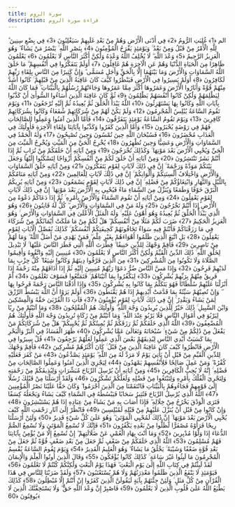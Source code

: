 ```yaml
---
title: سورة الروم
description: قراءة سورة الروم
---
```


الم ﴿1﴾ غُلِبَتِ الرُّومُ ﴿2﴾ فِي أَدْنَى الْأَرْضِ وَهُمْ مِنْ بَعْدِ غَلَبِهِمْ سَيَغْلِبُونَ ﴿3﴾ فِي بِضْعِ سِنِينَ ۗ لِلَّهِ الْأَمْرُ مِنْ قَبْلُ وَمِنْ بَعْدُ ۚ وَيَوْمَئِذٍ يَفْرَحُ الْمُؤْمِنُونَ ﴿4﴾ بِنَصْرِ اللَّهِ ۚ يَنْصُرُ مَنْ يَشَاءُ ۖ وَهُوَ الْعَزِيزُ الرَّحِيمُ ﴿5﴾ وَعْدَ اللَّهِ ۖ لَا يُخْلِفُ اللَّهُ وَعْدَهُ وَلَٰكِنَّ أَكْثَرَ النَّاسِ لَا يَعْلَمُونَ ﴿6﴾ يَعْلَمُونَ ظَاهِرًا مِنَ الْحَيَاةِ الدُّنْيَا وَهُمْ عَنِ الْآخِرَةِ هُمْ غَافِلُونَ ﴿7﴾ أَوَلَمْ يَتَفَكَّرُوا فِي أَنْفُسِهِمْ ۗ مَا خَلَقَ اللَّهُ السَّمَاوَاتِ وَالْأَرْضَ وَمَا بَيْنَهُمَا إِلَّا بِالْحَقِّ وَأَجَلٍ مُسَمًّى ۗ وَإِنَّ كَثِيرًا مِنَ النَّاسِ بِلِقَاءِ رَبِّهِمْ لَكَافِرُونَ ﴿8﴾ أَوَلَمْ يَسِيرُوا فِي الْأَرْضِ فَيَنْظُرُوا كَيْفَ كَانَ عَاقِبَةُ الَّذِينَ مِنْ قَبْلِهِمْ ۚ كَانُوا أَشَدَّ مِنْهُمْ قُوَّةً وَأَثَارُوا الْأَرْضَ وَعَمَرُوهَا أَكْثَرَ مِمَّا عَمَرُوهَا وَجَاءَتْهُمْ رُسُلُهُمْ بِالْبَيِّنَاتِ ۖ فَمَا كَانَ اللَّهُ لِيَظْلِمَهُمْ وَلَٰكِنْ كَانُوا أَنْفُسَهُمْ يَظْلِمُونَ ﴿9﴾ ثُمَّ كَانَ عَاقِبَةَ الَّذِينَ أَسَاءُوا السُّوأَىٰ أَنْ كَذَّبُوا بِآيَاتِ اللَّهِ وَكَانُوا بِهَا يَسْتَهْزِئُونَ ﴿10﴾ اللَّهُ يَبْدَأُ الْخَلْقَ ثُمَّ يُعِيدُهُ ثُمَّ إِلَيْهِ تُرْجَعُونَ ﴿11﴾ وَيَوْمَ تَقُومُ السَّاعَةُ يُبْلِسُ الْمُجْرِمُونَ ﴿12﴾ وَلَمْ يَكُنْ لَهُمْ مِنْ شُرَكَائِهِمْ شُفَعَاءُ وَكَانُوا بِشُرَكَائِهِمْ كَافِرِينَ ﴿13﴾ وَيَوْمَ تَقُومُ السَّاعَةُ يَوْمَئِذٍ يَتَفَرَّقُونَ ﴿14﴾ فَأَمَّا الَّذِينَ آمَنُوا وَعَمِلُوا الصَّالِحَاتِ فَهُمْ فِي رَوْضَةٍ يُحْبَرُونَ ﴿15﴾ وَأَمَّا الَّذِينَ كَفَرُوا وَكَذَّبُوا بِآيَاتِنَا وَلِقَاءِ الْآخِرَةِ فَأُولَٰئِكَ فِي الْعَذَابِ مُحْضَرُونَ ﴿16﴾ فَسُبْحَانَ اللَّهِ حِينَ تُمْسُونَ وَحِينَ تُصْبِحُونَ ﴿17﴾ وَلَهُ الْحَمْدُ فِي السَّمَاوَاتِ وَالْأَرْضِ وَعَشِيًّا وَحِينَ تُظْهِرُونَ ﴿18﴾ يُخْرِجُ الْحَيَّ مِنَ الْمَيِّتِ وَيُخْرِجُ الْمَيِّتَ مِنَ الْحَيِّ وَيُحْيِي الْأَرْضَ بَعْدَ مَوْتِهَا ۚ وَكَذَٰلِكَ تُخْرَجُونَ ﴿19﴾ وَمِنْ آيَاتِهِ أَنْ خَلَقَكُمْ مِنْ تُرَابٍ ثُمَّ إِذَا أَنْتُمْ بَشَرٌ تَنْتَشِرُونَ ﴿20﴾ وَمِنْ آيَاتِهِ أَنْ خَلَقَ لَكُمْ مِنْ أَنْفُسِكُمْ أَزْوَاجًا لِتَسْكُنُوا إِلَيْهَا وَجَعَلَ بَيْنَكُمْ مَوَدَّةً وَرَحْمَةً ۚ إِنَّ فِي ذَٰلِكَ لَآيَاتٍ لِقَوْمٍ يَتَفَكَّرُونَ ﴿21﴾ وَمِنْ آيَاتِهِ خَلْقُ السَّمَاوَاتِ وَالْأَرْضِ وَاخْتِلَافُ أَلْسِنَتِكُمْ وَأَلْوَانِكُمْ ۚ إِنَّ فِي ذَٰلِكَ لَآيَاتٍ لِلْعَالِمِينَ ﴿22﴾ وَمِنْ آيَاتِهِ مَنَامُكُمْ بِاللَّيْلِ وَالنَّهَارِ وَابْتِغَاؤُكُمْ مِنْ فَضْلِهِ ۚ إِنَّ فِي ذَٰلِكَ لَآيَاتٍ لِقَوْمٍ يَسْمَعُونَ ﴿23﴾ وَمِنْ آيَاتِهِ يُرِيكُمُ الْبَرْقَ خَوْفًا وَطَمَعًا وَيُنَزِّلُ مِنَ السَّمَاءِ مَاءً فَيُحْيِي بِهِ الْأَرْضَ بَعْدَ مَوْتِهَا ۚ إِنَّ فِي ذَٰلِكَ لَآيَاتٍ لِقَوْمٍ يَعْقِلُونَ ﴿24﴾ وَمِنْ آيَاتِهِ أَنْ تَقُومَ السَّمَاءُ وَالْأَرْضُ بِأَمْرِهِ ۚ ثُمَّ إِذَا دَعَاكُمْ دَعْوَةً مِنَ الْأَرْضِ إِذَا أَنْتُمْ تَخْرُجُونَ ﴿25﴾ وَلَهُ مَنْ فِي السَّمَاوَاتِ وَالْأَرْضِ ۖ كُلٌّ لَهُ قَانِتُونَ ﴿26﴾ وَهُوَ الَّذِي يَبْدَأُ الْخَلْقَ ثُمَّ يُعِيدُهُ وَهُوَ أَهْوَنُ عَلَيْهِ ۚ وَلَهُ الْمَثَلُ الْأَعْلَىٰ فِي السَّمَاوَاتِ وَالْأَرْضِ ۚ وَهُوَ الْعَزِيزُ الْحَكِيمُ ﴿27﴾ ضَرَبَ لَكُمْ مَثَلًا مِنْ أَنْفُسِكُمْ ۖ هَلْ لَكُمْ مِنْ مَا مَلَكَتْ أَيْمَانُكُمْ مِنْ شُرَكَاءَ فِي مَا رَزَقْنَاكُمْ فَأَنْتُمْ فِيهِ سَوَاءٌ تَخَافُونَهُمْ كَخِيفَتِكُمْ أَنْفُسَكُمْ ۚ كَذَٰلِكَ نُفَصِّلُ الْآيَاتِ لِقَوْمٍ يَعْقِلُونَ ﴿28﴾ بَلِ اتَّبَعَ الَّذِينَ ظَلَمُوا أَهْوَاءَهُمْ بِغَيْرِ عِلْمٍ ۖ فَمَنْ يَهْدِي مَنْ أَضَلَّ اللَّهُ ۖ وَمَا لَهُمْ مِنْ نَاصِرِينَ ﴿29﴾ فَأَقِمْ وَجْهَكَ لِلدِّينِ حَنِيفًا ۚ فِطْرَتَ اللَّهِ الَّتِي فَطَرَ النَّاسَ عَلَيْهَا ۚ لَا تَبْدِيلَ لِخَلْقِ اللَّهِ ۚ ذَٰلِكَ الدِّينُ الْقَيِّمُ وَلَٰكِنَّ أَكْثَرَ النَّاسِ لَا يَعْلَمُونَ ﴿30﴾ مُنِيبِينَ إِلَيْهِ وَاتَّقُوهُ وَأَقِيمُوا الصَّلَاةَ وَلَا تَكُونُوا مِنَ الْمُشْرِكِينَ ﴿31﴾ مِنَ الَّذِينَ فَرَّقُوا دِينَهُمْ وَكَانُوا شِيَعًا ۖ كُلُّ حِزْبٍ بِمَا لَدَيْهِمْ فَرِحُونَ ﴿32﴾ وَإِذَا مَسَّ النَّاسَ ضُرٌّ دَعَوْا رَبَّهُمْ مُنِيبِينَ إِلَيْهِ ثُمَّ إِذَا أَذَاقَهُمْ مِنْهُ رَحْمَةً إِذَا فَرِيقٌ مِنْهُمْ بِرَبِّهِمْ يُشْرِكُونَ ﴿33﴾ لِيَكْفُرُوا بِمَا آتَيْنَاهُمْ ۚ فَتَمَتَّعُوا فَسَوْفَ تَعْلَمُونَ ﴿34﴾ أَمْ أَنْزَلْنَا عَلَيْهِمْ سُلْطَانًا فَهُوَ يَتَكَلَّمُ بِمَا كَانُوا بِهِ يُشْرِكُونَ ﴿35﴾ وَإِذَا أَذَقْنَا النَّاسَ رَحْمَةً فَرِحُوا بِهَا ۖ وَإِنْ تُصِبْهُمْ سَيِّئَةٌ بِمَا قَدَّمَتْ أَيْدِيهِمْ إِذَا هُمْ يَقْنَطُونَ ﴿36﴾ أَوَلَمْ يَرَوْا أَنَّ اللَّهَ يَبْسُطُ الرِّزْقَ لِمَنْ يَشَاءُ وَيَقْدِرُ ۚ إِنَّ فِي ذَٰلِكَ لَآيَاتٍ لِقَوْمٍ يُؤْمِنُونَ ﴿37﴾ فَآتِ ذَا الْقُرْبَىٰ حَقَّهُ وَالْمِسْكِينَ وَابْنَ السَّبِيلِ ۚ ذَٰلِكَ خَيْرٌ لِلَّذِينَ يُرِيدُونَ وَجْهَ اللَّهِ ۖ وَأُولَٰئِكَ هُمُ الْمُفْلِحُونَ ﴿38﴾ وَمَا آتَيْتُمْ مِنْ رِبًا لِيَرْبُوَ فِي أَمْوَالِ النَّاسِ فَلَا يَرْبُو عِنْدَ اللَّهِ ۖ وَمَا آتَيْتُمْ مِنْ زَكَاةٍ تُرِيدُونَ وَجْهَ اللَّهِ فَأُولَٰئِكَ هُمُ الْمُضْعِفُونَ ﴿39﴾ اللَّهُ الَّذِي خَلَقَكُمْ ثُمَّ رَزَقَكُمْ ثُمَّ يُمِيتُكُمْ ثُمَّ يُحْيِيكُمْ ۖ هَلْ مِنْ شُرَكَائِكُمْ مَنْ يَفْعَلُ مِنْ ذَٰلِكُمْ مِنْ شَيْءٍ ۚ سُبْحَانَهُ وَتَعَالَىٰ عَمَّا يُشْرِكُونَ ﴿40﴾ ظَهَرَ الْفَسَادُ فِي الْبَرِّ وَالْبَحْرِ بِمَا كَسَبَتْ أَيْدِي النَّاسِ لِيُذِيقَهُمْ بَعْضَ الَّذِي عَمِلُوا لَعَلَّهُمْ يَرْجِعُونَ ﴿41﴾ قُلْ سِيرُوا فِي الْأَرْضِ فَانْظُرُوا كَيْفَ كَانَ عَاقِبَةُ الَّذِينَ مِنْ قَبْلُ ۚ كَانَ أَكْثَرُهُمْ مُشْرِكِينَ ﴿42﴾ فَأَقِمْ وَجْهَكَ لِلدِّينِ الْقَيِّمِ مِنْ قَبْلِ أَنْ يَأْتِيَ يَوْمٌ لَا مَرَدَّ لَهُ مِنَ اللَّهِ ۖ يَوْمَئِذٍ يَصَّدَّعُونَ ﴿43﴾ مَنْ كَفَرَ فَعَلَيْهِ كُفْرُهُ ۖ وَمَنْ عَمِلَ صَالِحًا فَلِأَنْفُسِهِمْ يَمْهَدُونَ ﴿44﴾ لِيَجْزِيَ الَّذِينَ آمَنُوا وَعَمِلُوا الصَّالِحَاتِ مِنْ فَضْلِهِ ۚ إِنَّهُ لَا يُحِبُّ الْكَافِرِينَ ﴿45﴾ وَمِنْ آيَاتِهِ أَنْ يُرْسِلَ الرِّيَاحَ مُبَشِّرَاتٍ وَلِيُذِيقَكُمْ مِنْ رَحْمَتِهِ وَلِتَجْرِيَ الْفُلْكُ بِأَمْرِهِ وَلِتَبْتَغُوا مِنْ فَضْلِهِ وَلَعَلَّكُمْ تَشْكُرُونَ ﴿46﴾ وَلَقَدْ أَرْسَلْنَا مِنْ قَبْلِكَ رُسُلًا إِلَىٰ قَوْمِهِمْ فَجَاءُوهُمْ بِالْبَيِّنَاتِ فَانْتَقَمْنَا مِنَ الَّذِينَ أَجْرَمُوا ۖ وَكَانَ حَقًّا عَلَيْنَا نَصْرُ الْمُؤْمِنِينَ ﴿47﴾ اللَّهُ الَّذِي يُرْسِلُ الرِّيَاحَ فَتُثِيرُ سَحَابًا فَيَبْسُطُهُ فِي السَّمَاءِ كَيْفَ يَشَاءُ وَيَجْعَلُهُ كِسَفًا فَتَرَى الْوَدْقَ يَخْرُجُ مِنْ خِلَالِهِ ۖ فَإِذَا أَصَابَ بِهِ مَنْ يَشَاءُ مِنْ عِبَادِهِ إِذَا هُمْ يَسْتَبْشِرُونَ ﴿48﴾ وَإِنْ كَانُوا مِنْ قَبْلِ أَنْ يُنَزَّلَ عَلَيْهِمْ مِنْ قَبْلِهِ لَمُبْلِسِينَ ﴿49﴾ فَانْظُرْ إِلَىٰ آثَارِ رَحْمَتِ اللَّهِ كَيْفَ يُحْيِي الْأَرْضَ بَعْدَ مَوْتِهَا ۚ إِنَّ ذَٰلِكَ لَمُحْيِي الْمَوْتَىٰ ۖ وَهُوَ عَلَىٰ كُلِّ شَيْءٍ قَدِيرٌ ﴿50﴾ وَلَئِنْ أَرْسَلْنَا رِيحًا فَرَأَوْهُ مُصْفَرًّا لَظَلُّوا مِنْ بَعْدِهِ يَكْفُرُونَ ﴿51﴾ فَإِنَّكَ لَا تُسْمِعُ الْمَوْتَىٰ وَلَا تُسْمِعُ الصُّمَّ الدُّعَاءَ إِذَا وَلَّوْا مُدْبِرِينَ ﴿52﴾ وَمَا أَنْتَ بِهَادِ الْعُمْيِ عَنْ ضَلَالَتِهِمْ ۖ إِنْ تُسْمِعُ إِلَّا مَنْ يُؤْمِنُ بِآيَاتِنَا فَهُمْ مُسْلِمُونَ ﴿53﴾ اللَّهُ الَّذِي خَلَقَكُمْ مِنْ ضَعْفٍ ثُمَّ جَعَلَ مِنْ بَعْدِ ضَعْفٍ قُوَّةً ثُمَّ جَعَلَ مِنْ بَعْدِ قُوَّةٍ ضَعْفًا وَشَيْبَةً ۚ يَخْلُقُ مَا يَشَاءُ ۖ وَهُوَ الْعَلِيمُ الْقَدِيرُ ﴿54﴾ وَيَوْمَ تَقُومُ السَّاعَةُ يُقْسِمُ الْمُجْرِمُونَ مَا لَبِثُوا غَيْرَ سَاعَةٍ ۚ كَذَٰلِكَ كَانُوا يُؤْفَكُونَ ﴿55﴾ وَقَالَ الَّذِينَ أُوتُوا الْعِلْمَ وَالْإِيمَانَ لَقَدْ لَبِثْتُمْ فِي كِتَابِ اللَّهِ إِلَىٰ يَوْمِ الْبَعْثِ ۖ فَهَٰذَا يَوْمُ الْبَعْثِ وَلَٰكِنَّكُمْ كُنْتُمْ لَا تَعْلَمُونَ ﴿56﴾ فَيَوْمَئِذٍ لَا يَنْفَعُ الَّذِينَ ظَلَمُوا مَعْذِرَتُهُمْ وَلَا هُمْ يُسْتَعْتَبُونَ ﴿57﴾ وَلَقَدْ ضَرَبْنَا لِلنَّاسِ فِي هَٰذَا الْقُرْآنِ مِنْ كُلِّ مَثَلٍ ۚ وَلَئِنْ جِئْتَهُمْ بِآيَةٍ لَيَقُولَنَّ الَّذِينَ كَفَرُوا إِنْ أَنْتُمْ إِلَّا مُبْطِلُونَ ﴿58﴾ كَذَٰلِكَ يَطْبَعُ اللَّهُ عَلَىٰ قُلُوبِ الَّذِينَ لَا يَعْلَمُونَ ﴿59﴾ فَاصْبِرْ إِنَّ وَعْدَ اللَّهِ حَقٌّ ۖ وَلَا يَسْتَخِفَّنَّكَ الَّذِينَ لَا يُوقِنُونَ ﴿60﴾
